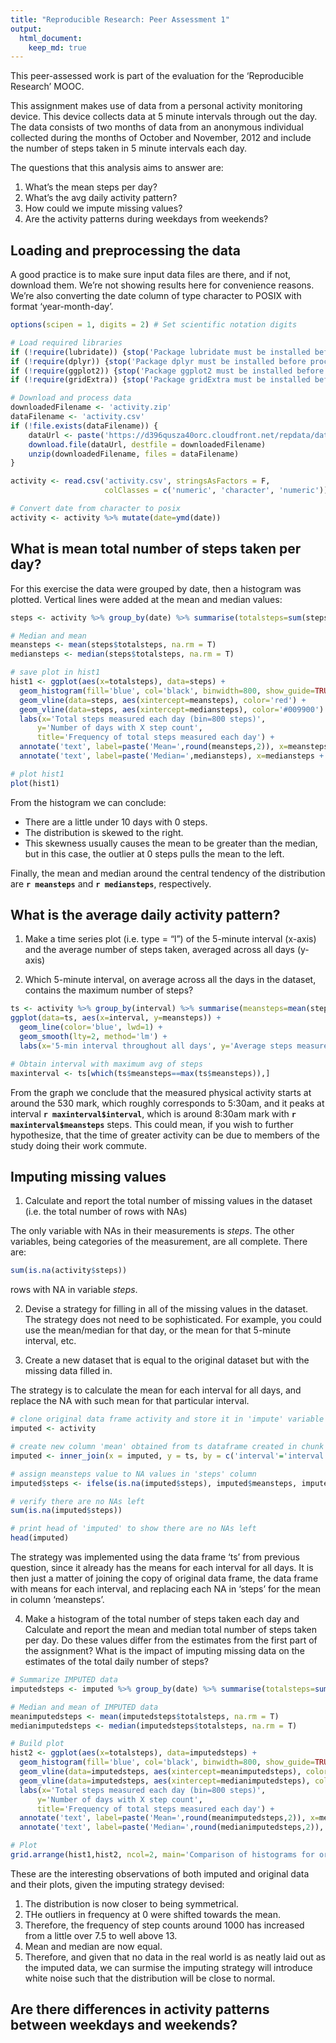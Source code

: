 ```yaml
---
title: "Reproducible Research: Peer Assessment 1"
output: 
  html_document:
    keep_md: true
---
```

This peer-assessed work is part of the evaluation for the 'Reproducible Research' MOOC.

This assignment makes use of data from a personal activity monitoring device. This device collects data at 5 minute intervals through out the day. The data consists of two months of data from an anonymous individual collected during the months of October and November, 2012 and include the number of steps taken in 5 minute intervals each day.

The questions that this analysis aims to answer are:

1. What's the mean steps per day?
2. What's the avg daily activity pattern?
3. How could we impute missing values?
4. Are the activity patterns during weekdays from weekends?

## Loading and preprocessing the data
A good practice is to make sure input data files are there, and if not, download them. We're not showing results here for convenience reasons. We're also converting the date column of type character to POSIX with format 'year-month-day'.

```r
options(scipen = 1, digits = 2) # Set scientific notation digits

# Load required libraries
if (!require(lubridate)) {stop('Package lubridate must be installed before proceeding.')}
if (!require(dplyr)) {stop('Package dplyr must be installed before proceeding.')}
if (!require(ggplot2)) {stop('Package ggplot2 must be installed before proceeding.')}
if (!require(gridExtra)) {stop('Package gridExtra must be installed before proceeding.')}

# Download and process data
downloadedFilename <- 'activity.zip'
dataFilename <- 'activity.csv'
if (!file.exists(dataFilename)) {
    dataUrl <- paste('https://d396qusza40orc.cloudfront.net/repdata/data/',downloadedFilename, sep = '')
    download.file(dataUrl, destfile = downloadedFilename)
    unzip(downloadedFilename, files = dataFilename)
}

activity <- read.csv('activity.csv', stringsAsFactors = F, 
                     colClasses = c('numeric', 'character', 'numeric'))

# Convert date from character to posix
activity <- activity %>% mutate(date=ymd(date))
```


## What is mean total number of steps taken per day?
For this exercise the data were grouped by date, then a histogram was plotted. Vertical lines were added at the mean and median values:
```r
steps <- activity %>% group_by(date) %>% summarise(totalsteps=sum(steps, na.rm = T))

# Median and mean
meansteps <- mean(steps$totalsteps, na.rm = T)
mediansteps <- median(steps$totalsteps, na.rm = T)

# save plot in hist1
hist1 <- ggplot(aes(x=totalsteps), data=steps) + 
  geom_histogram(fill='blue', col='black', binwidth=800, show_guide=TRUE) + 
  geom_vline(data=steps, aes(xintercept=meansteps), color='red') + 
  geom_vline(data=steps, aes(xintercept=mediansteps), color='#009900') +
  labs(x='Total steps measured each day (bin=800 steps)', 
      y='Number of days with X step count', 
      title='Frequency of total steps measured each day') +
  annotate('text', label=paste('Mean=',round(meansteps,2)), x=meansteps - 4000, y=10, color='red') +
  annotate('text', label=paste('Median=',mediansteps), x=mediansteps + 4000, y=10, color='#009900')

# plot hist1
plot(hist1)
```

From the histogram we can conclude:

* There are a little under 10 days with 0 steps.
* The distribution is skewed to the right.
* This skewness usually causes the mean to be greater than the median, but in this case, the outlier at 0 steps pulls the mean to the left.

Finally, the mean and median around the central tendency of the distribution are **`r meansteps`** and **`r mediansteps`**, respectively.

## What is the average daily activity pattern?

1. Make a time series plot (i.e. type = "l") of the 5-minute interval (x-axis) and the average number of steps taken, averaged across all days (y-axis)

2. Which 5-minute interval, on average across all the days in the dataset, contains the maximum number of steps?
```r
ts <- activity %>% group_by(interval) %>% summarise(meansteps=mean(steps, na.rm = T))
ggplot(data=ts, aes(x=interval, y=meansteps)) + 
  geom_line(color='blue', lwd=1) +
  geom_smooth(lty=2, method='lm') +
  labs(x='5-min interval throughout all days', y='Average steps measured', title='Average steps for all 5-min intervals throughout all days') 

# Obtain interval with maximum avg of steps
maxinterval <- ts[which(ts$meansteps==max(ts$meansteps)),]
```
From the graph we conclude that the measured physical activity starts at around the 530 mark, which roughly corresponds to 5:30am, and it peaks at interval **`r maxinterval$interval`**, which is around 8:30am mark with **`r maxinterval$meansteps`** steps. This could mean, if you wish to further hypothesize, that the time of greater activity can be due to members of the study doing their work commute.

## Imputing missing values

1. Calculate and report the total number of missing values in the dataset (i.e. the total number of rows with NAs)

The only variable with NAs in their measurements is *steps*. The other variables, being categories of the measurement, are all complete. There are:
```r
sum(is.na(activity$steps))
```
rows with NA in variable *steps*.

2. Devise a strategy for filling in all of the missing values in the dataset. The strategy does not need to be sophisticated. For example, you could use the mean/median for that day, or the mean for that 5-minute interval, etc.

3. Create a new dataset that is equal to the original dataset but with the missing data filled in.

The strategy is to calculate the mean for each interval for all days, and replace the NA with such mean for that particular interval.

```r
# clone original data frame activity and store it in 'impute' variable
imputed <- activity

# create new column 'mean' obtained from ts dataframe created in chunk code from previous question 
imputed <- inner_join(x = imputed, y = ts, by = c('interval'='interval'))

# assign meansteps value to NA values in 'steps' column
imputed$steps <- ifelse(is.na(imputed$steps), imputed$meansteps, imputed$steps)

# verify there are no NAs left
sum(is.na(imputed$steps))

# print head of 'imputed' to show there are no NAs left
head(imputed)
```
The strategy was implemented using the data frame 'ts' from previous question, since it already has the means for each interval for all days. It is then just a matter of joining the copy of original data frame, the data frame with means for each interval, and replacing each NA in 'steps' for the mean in column 'meansteps'.

4. Make a histogram of the total number of steps taken each day and Calculate and report the mean and median total number of steps taken per day. Do these values differ from the estimates from the first part of the assignment? What is the impact of imputing missing data on the estimates of the total daily number of steps?
```r

# Summarize IMPUTED data
imputedsteps <- imputed %>% group_by(date) %>% summarise(totalsteps=sum(steps, na.rm = T))

# Median and mean of IMPUTED data
meanimputedsteps <- mean(imputedsteps$totalsteps, na.rm = T)
medianimputedsteps <- median(imputedsteps$totalsteps, na.rm = T)

# Build plot
hist2 <- ggplot(aes(x=totalsteps), data=imputedsteps) + 
  geom_histogram(fill='blue', col='black', binwidth=800, show_guide=TRUE) + 
  geom_vline(data=imputedsteps, aes(xintercept=meanimputedsteps), color='red') + 
  geom_vline(data=imputedsteps, aes(xintercept=medianimputedsteps), color='#009900') +
  labs(x='Total steps measured each day (bin=800 steps)', 
      y='Number of days with X step count', 
      title='Frequency of total steps measured each day') +
  annotate('text', label=paste('Mean=',round(meanimputedsteps,2)), x=meanimputedsteps - 7000, y=10, color='red') +
  annotate('text', label=paste('Median=',round(medianimputedsteps,2)), x=medianimputedsteps + 7000, y=10, color='#009900')

# Plot
grid.arrange(hist1,hist2, ncol=2, main='Comparison of histograms for original data (left) and imputed data (right)')
```

These are the interesting observations of both imputed and original data and their plots, given the imputing strategy devised:

1. The distribution is now closer to being symmetrical.
2. THe outliers in frequency at 0 were shifted towards the mean.
3. Therefore, the frequency of step counts around 1000 has increased from a little over 7.5 to well above 13.
4. Mean and median are now equal.
5. Therefore, and given that no data in the real world is as neatly laid out as the imputed data, we can surmise the imputing strategy will introduce white noise such that the distribution will be close to normal.

## Are there differences in activity patterns between weekdays and weekends?

